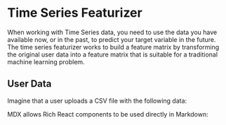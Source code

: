 
# Time Series Featurizer

When working with Time Series data, you need to use the data you have available now, or in the past, to predict your target variable in the future. The time series featurizer works to build a feature matrix by transforming the original user data into a feature matrix that is suitable for a traditional machine learning problem.

## User Data

<div class="flex ">
  <div class="w-1/2">
    Imagine that a user uploads a CSV file with the following data:
  </div>
  <div class="w-1/2">
    <Counter />
  </div>
</div>

MDX allows Rich React components to be used directly in Markdown: <Counter/>
